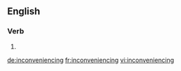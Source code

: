 ==English==

===Verb===
{{head|en|present participle}}

# {{present participle of|inconvenience|lang=en|nocat=1}}

[[de:inconveniencing]]
[[fr:inconveniencing]]
[[vi:inconveniencing]]